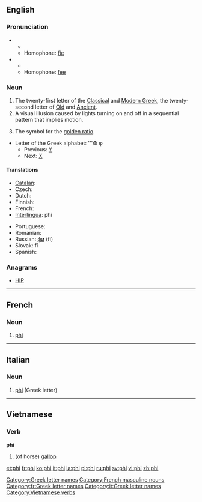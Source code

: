 {{wikipedia}}
==English==

===Pronunciation===
* {{IPA|/faɪ/}}
** {{rhymes|aɪ}}
** Homophone: [[fie]]
* {{IPA|/fiː/}}
** {{rhymes|iː}}
** Homophone: [[fee]]

===Noun===
{{en-noun}}

# The twenty-first letter of the [[Classical Greek|Classical]] and [[Modern Greek]], the twenty-second letter of [[Old Greek|Old]] and [[Ancient Greek|Ancient]].
# A visual illusion caused by lights turning on and off in a sequential pattern that implies motion.
# {{mathematics}} The symbol for the [[golden ratio]].
* Letter of the Greek alphabet: '''Φ φ
** Previous: [[upsilon|Υ]]
** Next: [[chi|Χ]]

====Translations====
{{trans-top|Greek letter}}
* [[Catalan]]: {{t+|ca|fi|f}}
* Czech: {{t|cs|fí|n}}
* Dutch: {{t-|nl|phi|m|f}}
* Finnish: {{t+|fi|fii}}
* French: {{t+|fr|phi|m}}
* [[Interlingua]]: phi
{{trans-mid}}
* Portuguese: {{t+|pt|fi|m}}
* Romanian: {{t+|ro|fi}}
* Russian: [[фи]] (fi)
* Slovak: fí
* Spanish: {{t+|es|fi|f}}
{{trans-bottom}}

===Anagrams===
* {{alphagram|[[hip#English|hip]]}} [[HIP#English|HIP]]

[[Category:Greek letter names]]

----

==French==

===Noun===
{{fr-noun-inv|m}}

# [[#English|phi]] {{gloss|Greek letter}}

[[Category:French masculine nouns]]
[[Category:fr:Greek letter names]]

----

==Italian==

===Noun===
{{wikipedia|lang=it}}
{{infl|it|noun}} {{m|inv}}

# [[#English|phi]] (Greek letter)

[[Category:it:Greek letter names]]

----

==Vietnamese==
===Verb===
'''phi'''
#(of horse) [[gallop]]

[[Category:Vietnamese verbs]]

{{attention|vi}}

[[et:phi]]
[[fr:phi]]
[[ko:phi]]
[[it:phi]]
[[la:phi]]
[[pl:phi]]
[[ru:phi]]
[[sv:phi]]
[[vi:phi]]
[[zh:phi]]